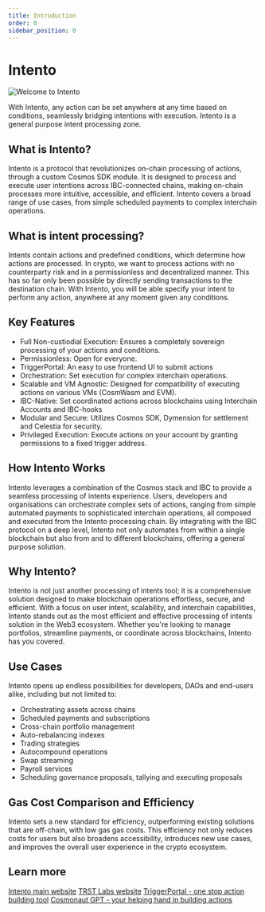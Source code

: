 ```yaml
---
title: Introduction
order: 0
sidebar_position: 0
---
```



# Intento

![Welcome to Intento](/img/banner-alt.png)

With Intento, any action can be set anywhere at any time based on conditions, seamlessly bridging intentions with execution. Intento is a general purpose intent processing zone.

## What is Intento?

Intento is a protocol that revolutionizes on-chain processing of actions, through a custom Cosmos SDK module. It is designed to process and execute user intentions across IBC-connected chains, making on-chain processes more intuitive, accessible, and efficient. Intento covers a broad range of use cases, from simple scheduled payments to complex interchain operations.

## What is intent processing?

Intents contain actions and predefined conditions, which determine how actions are processed. In crypto, we want to process actions with no counterparty risk and in a permissionless and decentralized manner. This has so far only been possible by directly sending transactions to the destination chain. With Intento, you will be able specify your intent to perform any action, anywhere at any moment given any conditions.

## Key Features

- Full Non-custiodial Execution: Ensures a completely sovereign processing of your actions and conditions.
- Permissionless: Open for everyone.
- TriggerPortal: An easy to use frontend UI to submit actions
- Orchestration: Set execution for complex interchain operations.
- Scalable and VM Agnostic: Designed for compatibility of executing actions on various VMs (CosmWasm and EVM).
- IBC-Native: Set coordinated actions across blockchains using Interchain Accounts and IBC-hooks
- Modular and Secure: Utilizes Cosmos SDK, Dymension for settlement and Celestia for security.
- Privileged Execution: Execute actions on your account by granting permissions to a fixed trigger address.

## How Intento Works

Intento leverages a combination of the Cosmos stack and IBC to provide a seamless processing of intents experience. Users, developers and organisations can orchestrate complex sets of actions, ranging from simple automated payments to sophisticated interchain operations, all composed and executed from the Intento processing chain. By integrating with the IBC protocol on a deep level, Intento not only automates from within a single blockchain but also from and to different blockchains, offering a general purpose solution.

## Why Intento?

Intento is not just another processing of intents tool; it is a comprehensive solution designed to make blockchain operations effortless, secure, and efficient. With a focus on user intent, scalability, and interchain capabilities, Intento stands out as the most efficient and effective processing of intents solution in the Web3 ecosystem. Whether you're looking to manage portfolios, streamline payments, or coordinate across blockchains, Intento has you covered.

## Use Cases

Intento opens up endless possibilities for developers, DAOs and end-users alike, including but not limited to:

- Orchestrating assets across chains
- Scheduled payments and subscriptions
- Cross-chain portfolio management
- Auto-rebalancing indexes
- Trading strategies
- Autocompound operations
- Swap streaming
- Payroll services
- Scheduling governance proposals, tallying and executing proposals

## Gas Cost Comparison and Efficiency

Intento sets a new standard for efficiency, outperforming existing solutions that are off-chain, with low gas gas costs. This efficiency not only reduces costs for users but also broadens accessibility, introduces new use cases, and improves the overall user experience in the crypto ecosystem.

<!-- ## Fee model

Unlike bot networks, Intento excels by offering a chain-agnostic platform that performs processing on-chain, ensuring a secure, sustainable and scalable solution. Our modular stack enhances scalability, with a token specifically designed for action processing.

Beyond transaction fees, we've introduced a flexible, gas-based fee system. It's a usage based pricing model with cross-Subsidization. More advanced actions are charged more. This allows us to keep the initial price low and competitive. This ensures a sustainable, and scalable revenue model that grows with our platform. -->

## Learn more

<!-- [Intento documentation](https://docs.intento.zone)

Other useful links -->

[Intento main website](https://intento.zone/)
[TRST Labs website](https://trstlabs.xyz/)
[TriggerPortal - one stop action building tool](https://triggerportal.zone/)
[Cosmonaut GPT - your helping hand in building actions](https://chatgpt.com/g/g-cRhoPo6YH-cosmonaut/)
